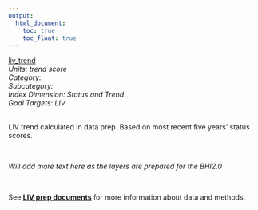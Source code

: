 ```yaml
---
output:
  html_document:
    toc: true
    toc_float: true
---
```


[liv_trend](https://github.com/OHI-Science/bhi/blob/master/baltic/layers/liv_trend_score_bhi2015.csv)\
*Units: trend score*\
*Category:*\
*Subcategory:*\
*Index Dimension: Status and Trend*\
*Goal Targets: LIV*\
<br>

LIV trend calculated in data prep. Based on most recent five years' status scores.

<br>

*Will add more text here as the layers are prepared for the BHI2.0*

<br>

See [**LIV prep documents**](https://github.com/OHI-Science/bhi-1.0-archive/blob/draft/baltic2015/prep/LIV/liv_prep.md) for more information about data and methods.

<br>

